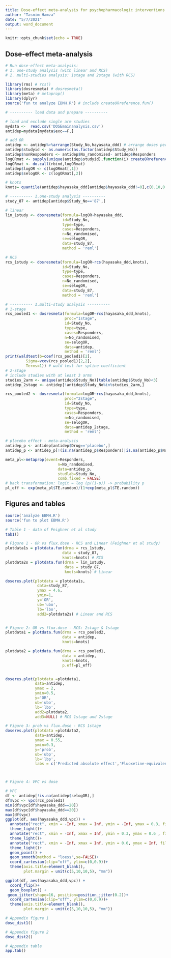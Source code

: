 ```yaml
---
title: Dose-effect meta-analysis for psychopharmacologic interventions using randomized data - Appendix
author: "Tasnim Hamza"
date: "5/7/2021"
output: word_document
---
```


```r
knitr::opts_chunk$set(echo = TRUE)
```

## Dose-effect meta-analysis

```r
# Run dose-effect meta-analysis: 
# 1. one-study analysis (with linear and RCS)
# 2. multi-studies analysis: 1stage and 2stage (with RCS)

library(rms) # rcs()
library(dosresmeta) # dosresmeta()
library(meta) # metaprop()
library(dplyr)
source('fun to analyze EBMH.R') # include createORreference.fun()

# ---------- load data and prepare ----------

# load and exclude single arm studies
mydata <-  read.csv('DOSEmainanalysis.csv')
antidep=mydata[mydata$exc==F,]

# add OR
antidep <- antidep%>%arrange(Study_No,hayasaka_ddd) # arrange doses per study
antidep$studyid <- as.numeric(as.factor(antidep$Study_No))
antidep$nonResponders <- antidep$No_randomised- antidep$Responders
logORmat <- sapply(unique(antidep$studyid),function(i) createORreference.fun(antidep$Responders[antidep$studyid==i],antidep$No_randomised[antidep$studyid==i]),simplify = FALSE)
logORmat <- do.call(rbind,logORmat)
antidep$logOR <- c(logORmat[,1])
antidep$selogOR <- c(logORmat[,2])

# knots
knots= quantile(antidep$hayasaka_ddd[antidep$hayasaka_ddd!=0],c(0.10,0.50,0.90))

# ---------- 1.one-study analysis ----------
study_87 <- antidep[antidep$Study_No=='87',] 

# linear
lin_1study <- dosresmeta(formula=logOR~hayasaka_ddd, 
                         id=Study_No, 
                         type=type,
                         cases=Responders,
                         n=No_randomised,
                         se=selogOR,
                         data=study_87,
                         method = 'reml')

# RCS
rcs_1study <- dosresmeta(formula=logOR~rcs(hayasaka_ddd,knots), 
                         id=Study_No, 
                         type=type,
                         cases=Responders,
                         n=No_randomised,
                         se=selogOR,
                         data=study_87,
                         method = 'reml')

# ---------- 1.multi-study analysis ----------
# 1-stage
rcs_pooled1 <- dosresmeta(formula=logOR~rcs(hayasaka_ddd,knots), 
                          proc="1stage",
                          id=Study_No, 
                          type=type,
                          cases=Responders,
                          n=No_randomised,
                          se=selogOR,
                          data=antidep,
                          method = 'reml')
print(waldtest(b=coef(rcs_pooled1)[2], 
         Sigma=vcov(rcs_pooled1)[2,2],
         Terms=1)) # wald test for spline coefficient
# 2-stage
# include studies with at least 3 arms
studies_2arm <- unique(antidep$Study_No)[table(antidep$Study_No)<3]
antidep_2stage <- antidep[!antidep$Study_No%in%studies_2arm,]

rcs_pooled2 <- dosresmeta(formula=logOR~rcs(hayasaka_ddd,knots), 
                          proc="2stage",
                          id=Study_No, 
                          type=type,
                          cases=Responders,
                          n=No_randomised,
                          se=selogOR,
                          data=antidep_2stage,
                          method = 'reml')

# placebo effect - meta-analysis
antidep_p <- antidep[antidep$Drug=='placebo',]
antidep_p <- antidep_p[!(is.na(antidep_p$Responders)|is.na(antidep_p$No_randomised)),] # discard arms with NA

meta_pl<-metaprop(event=Responders, 
                       n=No_randomised, 
                       data=antidep_p, 
                       studlab=Study_No,
                       comb.fixed = FALSE)
# back transformation: logit = log (p/(1-p)) -> probability p
pl_eff <- exp(meta_pl$TE.random)/(1+exp(meta_pl$TE.random)) 

```

## Figures and tables
```r
source('analyze EBMH.R')
source('fun to plot EBMH.R')

# Table 1 - data of Feighner et al study 
tab1()

# Figure 1 - OR vs flux.dose - RCS and Linear (Feighner et al study)
plotdata1s = plotdata.fun(drma = rcs_1study,
                         data = study_87,
                         knots=knots) # RCS
plotdata2s = plotdata.fun(drma = lin_1study,
                          data = study_87,
                          knots=knots) # Linear

doseres.plot(plotdata = plotdata1s,
              data=study_87,
              ymax = 4.6,
              ymin=1,
              y='OR',
              ub='ubo',
              lb='lbo',
              add2=plotdata2s) # Linear and RCS


# Figure 2: OR vs flux.dose - RCS: 2stage & 1stage 
plotdata1 = plotdata.fun(drma = rcs_pooled2,
                         data = antidep,
                         knots=knots)

plotdata2 = plotdata.fun(drma = rcs_pooled1,
                         data = antidep,
                         knots=knots,
                         p.eff=pl_eff)


doseres.plot(plotdata =plotdata1,
             data=antidep,
             ymax = 2,
             ymin=0.5,
             y='OR',
             ub='ubo',
             lb='lbo',
             add2=plotdata2,
             add3=NULL) # RCS 1stage and 2stage

# Figure 3: prob vs flux.dose - RCS 1stage
doseres.plot(plotdata =plotdata2,
             data=antidep,
             ymax = 0.55,
             ymin=0.3,
             y='prob',
             ub='ubp',
             lb='lbp',
             labs = c('Predicted absolute effect','Fluoxetine-equivalent dose')) # RCS 1stage 



# Figure 4: VPC vs dose

# VPC 
df <- antidep[!is.na(antidep$selogOR),]
df$vpc <- vpc(rcs_pooled1)
min(df$vpc[df$hayasaka_ddd==20])
max(df$vpc[df$hayasaka_ddd==20])
max(df$vpc)
ggplot(df, aes(hayasaka_ddd,vpc)) + 
  annotate("rect", xmin = -Inf, xmax = Inf, ymin = -Inf, ymax = 0.3, fill= "darkseagreen2", alpha=0.3)  +
  theme_light()+
  annotate("rect", xmin = -Inf, xmax = Inf, ymin = 0.3, ymax = 0.6 , fill= "lightgoldenrod2", alpha=0.3) + 
  theme_light()+
  annotate("rect", xmin = -Inf, xmax = Inf, ymin = 0.6, ymax = Inf, fill= "lightcoral", alpha=0.3) +
  theme_light()+
  geom_point() + 
  geom_smooth(method = "loess",se=FALSE)+
  coord_cartesian(clip="off", ylim=c(0,0.9))+
  theme(axis.title=element_blank(),
        plot.margin = unit(c(5,10,10,5), "mm"))

ggplot(df, aes(hayasaka_ddd,vpc)) + 
  coord_flip()+
  geom_boxplot() + 
 geom_jitter(shape=16, position=position_jitter(0.2))+
  coord_cartesian(clip="off", ylim=c(0,0.9))+
  theme(axis.title=element_blank(),
        plot.margin = unit(c(5,10,10,5), "mm"))

# Appendix figure 1
dose_dist1()

# Appendix figure 2
dose_dist2()

# Appendix table
app.tab()

```

